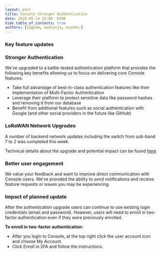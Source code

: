 ```yaml
---
layout: post
title: Console Stronger Authentication
date: 2020-05-14 15:00 -0700
hide_table_of_contents: true
authors: [jdgemm, madninja, evanmcc]
---
```


### Key feature updates

<!--truncate-->

### Stronger Authentication

We’ve upgraded to a battle-tested authentication platform that provides the following key benefits
allowing us to focus on delivering core Console features:

- Take full advantage of best-in-class authentication features like their implementation of
  Multi-Factor Authentication
- Leverage their platform to protect sensitive data like password hashes and removing it from our
  database
- Benefit from additional features such as social authentication with Google (and other social
  providers in the future like GitHub)

### LoRaWAN Network Upgrades

A number of backend network updates including the switch from sub-band 7 to 2 was completed this
week.

Technical details about the upgrade and potential impact can be found
[here](https://engineering.helium.comhttps://docs.helium.com/blog/2020/05/05/lorawan-network-upgrade-potential-disruption-mitigation.html)

### Better user engagement

We value your feedback and want to improve direct communication with Console users. We’ve provided
the ability to send notifications and receive feature requests or issues you may be experiencing.

### Impact of planned update

After the authentication upgrade users can continue to use existing login credentials (email and
password). However, users will need to enroll in two-factor authentication even if they were
previously enrolled.

**To enroll in two-factor authentication:**

- After you login to Console, at the top right click the user account icon and choose My Account.
- Click Enroll in 2FA and follow the instructions.
